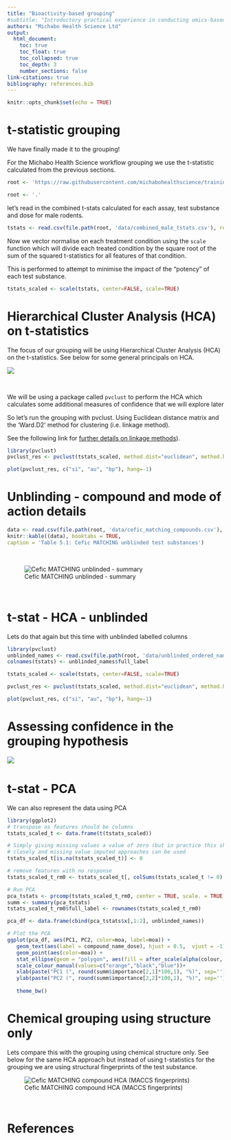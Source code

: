 ```yaml
---
title: "Bioactivity-based grouping"
#subtitle: "Introductory practical experience in conducting omics-based grouping"
authors: "Michabo Health Science Ltd"
output: 
  html_document:
    toc: true
    toc_float: true
    toc_collapsed: true
    toc_depth: 3
    number_sections: false
link-citations: true
bibliography: references.bib
---
```


```r
knitr::opts_chunk$set(echo = TRUE)
```

# t-statistic grouping
We have finally made it to the grouping!

For the Michabo Health Science workflow grouping we use the t-statistic calculated from the previous sections.

```r
root <- 'https://raw.githubusercontent.com/michabohealthscience/training-fsa/main'
```


```r
root <- '.'
```

let's read in the combined t-stats calculated for each assay, test substance and dose for male rodents.

```r
tstats <- read.csv(file.path(root, 'data/combined_male_tstats.csv'), row.names = 1)

```


Now we vector normalise on each treatment condition using the `scale` function which will divide each treated condition by the square root of the sum of the squared t-statistics for all features of that condition.

This is performed to attempt to minimise the impact of the "potency" of each test substance.


```r
tstats_scaled <- scale(tstats, center=FALSE, scale=TRUE)

```


# Hierarchical Cluster Analysis (HCA) on t-statistics

The focus of our grouping will be using Hierarchical Cluster Analysis (HCA) on the t-statistics. See below for some general principals on HCA.

![](hca_explained.png)

&nbsp;
&nbsp;

We will be using a package called `pvclust` to perform the HCA which calculates some additional measures of confidence that we will explore later

So let's run the grouping with pvclust. Using Euclidean distance matrix and the 'Ward.D2' method for clustering (i.e. linkage method). 

See the following link for [further details on linkage methods](https://i2.wp.com/dataaspirant.com/wp-content/uploads/2020/12/15-Hierarchical-Clustering-Linkages.png?resize=609%2C659&ssl=1)).

```r
library(pvclust)
pvclust_res <- pvclust(tstats_scaled, method.dist="euclidean", method.hclust = "ward.D2", nboot=100)

plot(pvclust_res, c("si", "au", "bp"), hang=-1)


```



# Unblinding - compound and mode of action details



```r
data <- read.csv(file.path(root, 'data/cefic_matching_compounds.csv'), stringsAsFactors = FALSE, header = TRUE, check.names=FALSE)
knitr::kable((data), booktabs = TRUE,
caption = 'Table 5.1: Cefic MATCHING unblinded test substances')
```

&nbsp;


![Cefic MATCHING unblinded - summary](cefic_matching_compounds.png)

&nbsp;


# t-stat - HCA - unblinded

Lets do that again but this time with unblinded labelled columns 

```r
library(pvclust)
unblinded_names <- read.csv(file.path(root, 'data/unblinded_ordered_names.csv'), header = TRUE)
colnames(tstats) <- unblinded_names$full_label

tstats_scaled <- scale(tstats, center=FALSE, scale=TRUE)

pvclust_res <- pvclust(tstats_scaled, method.dist="euclidean", method.hclust = "ward.D2",  nboot=100)

plot(pvclust_res, c("si", "au", "bp"), hang=-1)

```



# Assessing confidence in the grouping hypothesis



![](confidence_in_hca.png)
&nbsp;

# t-stat - PCA

We can also represent the data using PCA 

```r
library(ggplot2)
# transpose as features should be columns
tstats_scaled_t <- data.frame(t(tstats_scaled))

# Simply giving missing values a value of zero (but in practice this should be looked into more
# closely and missing value imputed approaches can be used
tstats_scaled_t[is.na(tstats_scaled_t)] <- 0

# remove features with no response
tstats_scaled_t_rm0 <- tstats_scaled_t[, colSums(tstats_scaled_t != 0) > 0]

# Run PCA
pca_tstats <- prcomp(tstats_scaled_t_rm0, center = TRUE, scale. = TRUE)
summ <- summary(pca_tstats)
tstats_scaled_t_rm0$full_label <- rownames(tstats_scaled_t_rm0)

pca_df <- data.frame(cbind(pca_tstats$x[,1:2], unblinded_names))

# Plot the PCA
ggplot(pca_df, aes(PC1, PC2, color=moa, label=moa)) + 
   geom_text(aes(label = compound_name_dose), hjust = 0.5,  vjust = -1) +
   geom_point(aes(color=moa)) +
   stat_ellipse(geom = "polygon", aes(fill = after_scale(alpha(colour, 0.3))))+
   scale_colour_manual(values=c("orange","black","blue"))+
   xlab(paste("PC1 (", round(summ$importance[2,1]*100,1), "%)", sep='')) +
   ylab(paste("PC2 (", round(summ$importance[2,2]*100,1), "%)", sep='')) +
    
   theme_bw()

```



# Chemical grouping using structure only

Lets compare this with the grouping using chemical structure only. See below for the same HCA approach but instead of using t-statistics for
the grouping we are using structural fingerprints of the test substance. 

![Cefic MATCHING compound HCA (MACCS fingerprints)](cefic_matching_compounds_hca_maccs.png)

&nbsp;





# References
